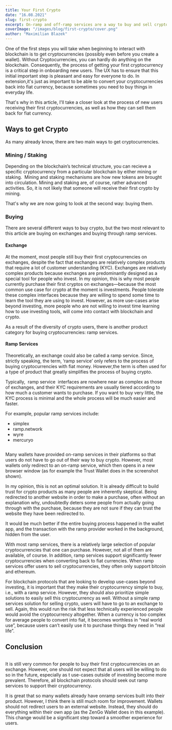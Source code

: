 ```yaml
---
title: Your First Crypto
date: "16.08.2021"
slug: first-crypto
excerpt: On-ramp and off-ramp services are a way to buy and sell cryptocurrencies with fiat money quickly and easily. They provide an essential service because they significantly lower the barrier to entry for inexperienced users. Without these services, inexperienced users would be overwhelmed with the interfaces and interactions required to buy cryptocurrencies on an exchange.
coverImage: "/images/blog/first-crypto/cover.png"
author: "Maximilian Blazek"
---
```


One of the first steps you will take when beginning to interact with blockchain is to get cryptocurrencies (possibly even before you create a wallet). Without Cryptocurrencies, you can hardly do anything on the blockchain. Consequently, the process of getting your first cryptocurrency is a critical step in onboarding new users. The UX has to ensure that this initial important step is pleasant and easy for everyone to do. In extension,it's just as important to be able to convert your cryptocurrencies back into fiat currency, because sometimes you need to buy things in everyday life.

That's why in this article, I'll take a closer look at the process of new users receiving their first cryptocurrencies, as well as how they can sell them back for fiat currency.

## Ways to get Crypto

As many already know, there are two main ways to get cryptocurrencies.

### Mining / Staking

Depending on the blockchain’s technical structure, you can recieve a specific cryptocurrency from a particular blockchain by either mining or staking.  Mining and staking mechanisms are how new tokens are brought into circulation. Mining and staking are, of course, rather advanced activities. So, it is not likely that someone will receive their first crypto by mining.

That's why we are now going to look at the second way: buying them.

### Buying

There are several different ways to buy crypto, but the two most relevant to this article are buying on exchanges and buying through ramp services.

#### Exchange

At the moment, most people still buy their first cryptocurrencies on exchanges, despite the fact that exchanges are relatively complex products that require a lot of customer understanding (KYC). Exchanges are relatively complex products because exchanges are predominantly designed as a special tool for people who invest. In my opinion, this is why most people currently purchase their first cryptos on exchanges—because the most common use case for crypto at the moment is investments.
People tolerate these complex interfaces because they are willing to spend some time to learn the tool they are using to invest. However, as more use-cases arise beyond investing, more people who are not willing to invest time learning how to use investing tools, will come into contact with blockchain and crypto.

As a result of the diversity of crypto users, there is another product category for buying cryptocurrencies: ramp services.

#### Ramp Services

Theoretically, an exchange could also be called a ramp service. Since, strictly speaking, the term, ‘ramp service’ only refers to the process of buying cryptocurrencies with fiat money. However,the term is often used for a type of product that greatly simplifies the process of buying crypto.

Typically,  ramp service  interfaces are nowhere near as complex as those of exchanges, and their KYC requirements are usually tiered according to how much a customer wants to purchase. If you want to buy very little, the KYC process is minimal and the whole process will be much easier and faster.

For example, popular ramp services include:

- simplex
- ramp.network
- wyre
- mercuryo

<a href="/apps/app-1618389262827-trust-wallet-v6z58hamj/screen/6xz6er750">
    <img
        class="article-image-left"
        src="https://res.cloudinary.com/ape-unit/image/upload/v1629993583/neueux/media/articles/onramp_1.jpg"
        alt=""
    ></img>
</a>

Many wallets have provided on-ramp services in their platforms so that users do not have to go out of their way to buy crypto. However, most wallets only redirect to an on-ramp service, which then opens in a new browser window (as for example the Trust Wallet does in the screenshot shown).

In my opinion, this is not an optimal solution. It is already difficult to build trust for crypto products as many people are inherently skeptical. Being redirected to another website in order to make a purchase, often without an explanation why, undoubtedly deters some people from actually going through with the purchase, because they are not sure if they can trust the website they have been redirected to.

It would be much better if the entire buying process happened in the wallet app, and the transaction with the ramp provider worked in the background, hidden from the user.

With most ramp services, there is a relatively large selection of popular cryptocurrencies that one can purchase. However, not all of them are available, of course. In addition, ramp services support significantly fewer cryptocurrencies when converting back to fiat currencies. When ramp services offer users to sell cryptocurrencies, they often only support bitcoin and ethereum.

For blockchain protocols that are looking to develop use-cases beyond investing, it is important that they make their cryptocurrency simple to buy, i.e., with a ramp service. However, they should also prioritize simple solutions to easily sell this cryptocurrency as well. Without a simple ramp services solution for selling crypto, users will have to go to an exchange to sell. Again, this would run the risk that less technically experienced people would avoid the cryptocurrency altogether. When a currency is too complex for average people to convert into fiat, it becomes worthless in “real world use”, because users can’t easily use it to purchase things they need in “real life”.

## Conclusion

<div class="trust-article-image-block">
  <a href="/apps/app-1618409563523-zengo-wallet-hejeoxdps/screen/a8rsh0mvb"><img class="article-image-right" src="https://res.cloudinary.com/ape-unit/image/upload/v1629993584/neueux/media/articles/onramp_2.jpg" alt=""></img></a>

It is still very common for people to buy their first cryptocurrencies on an exchange. However, one should not expect that all users will be willing to do so in the future, especially as t use-cases outside of investing become more prevalent. Therefore, all blockchain protocols should seek out ramp services to support their cryptocurrency.

It is great that so many wallets already have onramp services built into their product. However, I think there is still much room for improvement. Wallets should not redirect users to an external website. Instead, they should do everything within their own app (as the ZenGo Wallet does in this example). This change would be a significant step toward a smoother experience for users.

</div>
